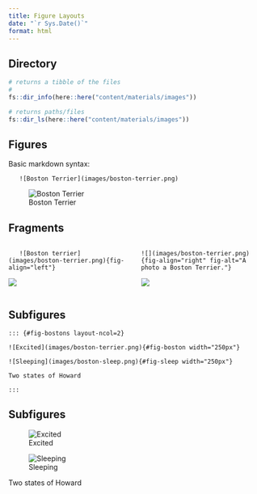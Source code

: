 ```yaml
---
title: Figure Layouts
date: "`r Sys.Date()`"
format: html
---
```


## Directory

```r
# returns a tibble of the files
# 
fs::dir_info(here::here("content/materials/images"))

```

```r
# returns paths/files
fs::dir_ls(here::here("content/materials/images"))
```

## Figures

Basic markdown syntax:

       ![Boston Terrier](images/boston-terrier.png)

![Boston Terrier](../materials/images/boston-terrier.png)

## Fragments

::: columns
::: {.column width="50%"}
       ![Boston terrier](images/boston-terrier.png){fig-align="left"}

![](../materials/images/boston-terrier.png)
:::

::: {.column width="50%"}
    ![](images/boston-terrier.png){fig-align="right" fig-alt="A photo a Boston Terrier."}

![](../materials/images/boston-terrier.png){fig-align="right"
fig-alt="A photo a Boston Terrier."}
:::
:::

## Subfigures

    ::: {#fig-bostons layout-ncol=2}

    ![Excited](images/boston-terrier.png){#fig-boston width="250px"}

    ![Sleeping](images/boston-sleep.png){#fig-sleep width="250px"}

    Two states of Howard

    :::

## Subfigures

::: {#fig-bostons layout-ncol="2"}
![Excited](../materials/images/boston-terrier.png){#fig-boston}

![Sleeping](../materials/images/boston-sleep.png){#fig-sleep}

Two states of Howard
:::
